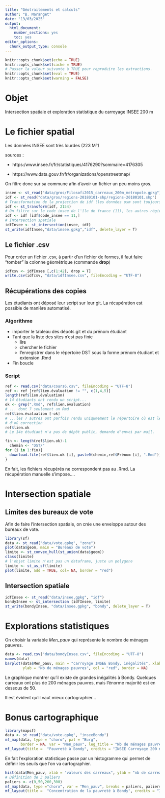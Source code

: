 ```yaml
---
title: "Géotraitements et calculs"
author: "B. Maranget"
date: "13/03/2025"
output: 
  html_document: 
    number_sections: yes
    toc: yes
editor_options: 
  chunk_output_type: console
---
```



```r
knitr::opts_chunk$set(echo = TRUE)
knitr::opts_chunk$set(cache = TRUE)
# Passer la valeur suivante à TRUE pour reproduire les extractions.
knitr::opts_chunk$set(eval = TRUE)
knitr::opts_chunk$set(warning = FALSE)
```

# Objet

Intersection spatiale et exploration statistique du carroyage INSEE 200 m



# Le fichier spatial

Les données INSEE sont très lourdes (223 M°)

sources :

- https:/www.insee.fr/fr/statistiques/4176290?sommaire=4176305

- https://www.data.gouv.fr/fr/organizations/openstreetmap/


On filtre donc sur sa commune afin d'avoir un fichier un peu moins gros.


```r
insee <- st_read("data/gros/Filosofi2015_carreaux_200m_metropole.gpkg")
idf <- st_read("data/gros/regions-20180101-shp/regions-20180101.shp")
# Transformation de la projection de idf (les données osm sont toujours en 4326, projection mondiale)
idf <- st_transform(idf, 2154)
# On filtre sur le code insee de l'île de france (11), les autres régions ne nous intéressent pas.
idf <- idf [idf$code_insee == 11,]
# Intersection spatiale
idfInsee <- st_intersection(insee, idf)
st_write(idfInsee,"data/insee.gpkg","idf", delete_layer = T)
```


## Le fichier .csv

Pour créer un fichier .csv, à partir d'un fichier de formes, il faut faire "tomber" la colonne géométrique (commande **drop**)



```r
idfcsv <- idfInsee [,c(1:42), drop = T]
write.csv(idfcsv, "data/idfInsee.csv", fileEncoding = "UTF-8")
```



## Récupérations des copies


Les étudiants ont déposé leur script sur leur git. La récupération est possible de
manière automatisé.

### Algorithme

- importer le tableau des dépots git et du prénom étudiant
- Tant que la liste des sites n'est pas finie
    - lire
    - chercher le fichier
    - l'enregistrer dans le répertoire DST sous la forme prénom étudiant et extension .Rmd
    
- Fin boucle


### Script

```r
ref <- read.csv("data/cours6.csv", fileEncoding = "UTF-8")
ref <- ref [ref$lien.évaluation != "", c(1,4,5)]
length(ref$lien.évaluation)
# 14 étudiants ont rendu un script...
ok <- grep(".Rmd", ref$lien.évaluation)
# ... dont 7 seulement un Rmd
ref$lien.évaluation [-ok]
# ...les 7 autres ont parfois rendu uniqumement le répertoire où est le script.
# d'où correction
ref$lien.ok
# Le 14e étudiant n'a pas de dépôt public, demande d'envoi par mail.
```


```r
fin <- length(ref$lien.ok)-1
  chemin <- "DST/"
for (i in 1:fin){
  download.file(ref$lien.ok [i], paste0(chemin,ref$Prénom [i], ".Rmd"))
}
```


En fait, les fichiers récupérés ne correspondent pas au .Rmd.
La récupération manuelle s'impose....


# Intersection spatiale

## Limites des bureaux de vote

Afin de faire l'intersection spatiale, on crée une enveloppe autour des bureaux
de vote.

```r
library(sf)
data <- st_read("data/vote.gpkg", "zone")
plot(data$geom, main = "Bureaux de vote")
limite <- st_convex_hull(st_union(data$geom))
class(limite)
# l'objet limite n'est pas un dataframe, juste un polygone
limite <- st_as_sf(limite)
plot(limite, add = TRUE, col= NA, border = "red")
```



## Intersection spatiale 


```r
idfInsee <- st_read("data/insee.gpkg", "idf")
bondyInsee <- st_intersection (idfInsee, limite)
st_write(bondyInsee, "data/insee.gpkg", "bondy", delete_layer = T)
```




# Explorations statistiques


On choisir la variable *Men_pauv* qui représente le nombre de ménages pauvres.

```r
data <- read.csv("data/bondyInsee.csv", fileEncoding = "UTF-8")
names(data)
barplot(data$Men_pauv, main = "carroyage INSEE Bondy, inégalités", xlab = "carreaux carroyage" ,
        ylab = "Nb de ménages pauvres", col = "red", border = NA)
```

Le graphique montrer qu'il existe de grandes inégalités à Bondy. Quelques carreaux
ont plus de 200 ménages pauvres, mais l'énorme majorité est en dessous de 50.

Il est évident qu'il vaut mieux cartographier...


# Bonus cartographique

```r
library(mapsf)
data <- st_read("data/vote.gpkg", "inseeBondy")
mf_map(data, type = "choro", pal = "Burg",
       border = NA, var = "Men_pauv", leg_title = "Nb de ménages pauvres")
mf_layout(title =  "Pauvreté à Bondy", credits = "INSEE Carroyage 200 m") 
```


En fait l'exploration statistique passe par un histogramme qui permet de définir les seuils que l'on va cartographier.

```r
hist(data$Men_pauv, xlab = "valeurs des carreaux", ylab = "nb de carreaux")
# Définition de 3 paliers
paliers <- c(0,50,200,300)
mf_map(data, type ="choro", var = "Men_pauv", breaks = paliers, paliers, pal = "Burg", border = "antiquewhite1", leg_title = "Nb de ménages pauvres")
mf_layout(title =  "Concentration de la pauvreté à Bondy", credits = "INSEE Carroyage 200 m")
```

